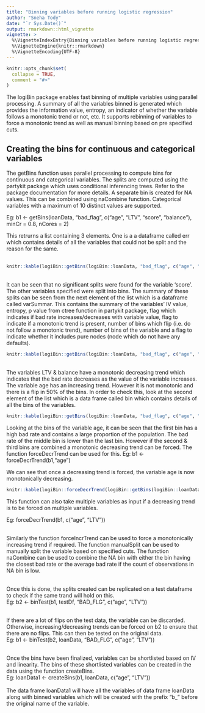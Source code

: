 ---
title: "Binning variables before running logistic regression"
author: "Sneha Tody"
date: "`r Sys.Date()`"
output: rmarkdown::html_vignette
vignette: >
  %\VignetteIndexEntry{Binning variables before running logistic regression}
  %\VignetteEngine{knitr::rmarkdown}
  %\VignetteEncoding{UTF-8}
---

```{r setup, include = FALSE}
knitr::opts_chunk$set(
  collapse = TRUE,
  comment = "#>"
)
```

The logiBin package enables fast binning of multiple variables using parallel processing. A summary of all the variables binned is generated which provides the information value, entropy, an indicator of whether the variable follows a monotonic trend or not, etc. It supports rebinning of variables to force a monotonic trend as well as manual binning based on pre specified cuts.

## Creating the bins for continuous and categorical variables

The getBins function uses parallel processing to compute bins for continuous and categorical variables. The splits are computed using the partykit package which uses conditional inferencing trees. Refer to the package documentation for more details. A separate bin is created for NA values. This can be combined using naCombine function. Categorical variables with a maximum of 10 distinct values are supported.


Eg: b1 <- getBins(loanData, "bad_flag", c("age", "LTV", "score", "balance"), minCr = 0.8, nCores = 2)


This retrurns a list containing 3 elements. One is a  a dataframe called err which contains details of all the variables that could not be split and the reason for the same.
\
\

```{r, echo=FALSE, results='asis'}
knitr::kable(logiBin::getBins(logiBin::loanData, "bad_flag", c("age", "LTV", "score", "balance"), minCr = 0.8)$err)
```

\
It can be seen that no significant splits were found for the variable 'score'. The other variables specified were split into bins. The summary of these splits can be seen from the next element of the list which is a dataframe called varSummar. This contains the summary of the variables' IV value, entropy, p value from ctree function in partykit package, flag which indicates if bad rate increases/decreases with variable value, flag to indicate if a monotonic trend is present, number of bins which flip (i.e. do not follow a monotonic trend), number of bins of the variable and a flag to indicate whether it includes pure nodes (node which do not have any defaults). 

```{r, echo=FALSE, results='asis'}
knitr::kable(logiBin::getBins(logiBin::loanData, "bad_flag", c("age", "LTV", "score", "balance"), minCr = 0.8)$varSummary)
```

\
The variables LTV & balance have a monotonic decreasing trend which indicates that the bad rate decreases as the value of the variable increases. The variable age has an increasing trend. However it is not monotonic and there is a flip in 50% of the bins. In order to check this, look at the second element of the list which is a data frame called bin which contains details of all the bins of the variables.

```{r, echo=FALSE, results='asis'}
knitr::kable(logiBin::getBins(logiBin::loanData, "bad_flag", c("age", "LTV", "score", "balance"), minCr = 0.8)$bin)
```


Looking at the bins of the variable age, it can be seen that the first bin has a high bad rate and contains a large proportion of the population. The bad rate of the middle bin is lower than the last bin. However if the second & third bins are combined a monotonic decreasing trend can be forced. The function forceDecrTrend can be used for this.
Eg: b1 <- forceDecrTrend(b1,"age")


We can see that once a decreasing trend is forced, the variable age is now monotonically decreasing.
```{r, echo=FALSE, results='asis'}
knitr::kable(logiBin::forceDecrTrend(logiBin::getBins(logiBin::loanData, "bad_flag", c("age", "LTV", "score", "balance"), minCr = 0.8), "age")$bin)
```

This function can also take multiple variables as input if a decreasing trend is to be forced on multiple variables. 

Eg: forceDecrTrend(b1, c("age", "LTV"))

\
Similarly the function forceIncrTrend can be used to force a monotonically increasing trend if required. The function manualSplit can be used to manually split the variable based on specified cuts. The function naCombine can be used to combine the NA bin with either the bin having the closest bad rate or the average bad rate if the count of observations in NA bin is low.

\
Once this is done, the splits created can be replicated on a test dataframe to check if the same trand will hold on this.
\
Eg: b2 <- binTest(b1, testDf, "BAD_FLG", c("age", "LTV"))

\
If there are a lot of flips on the test data, the variable can be discarded. Otherwise, increasing/decreasing trends can be forced on b2 to ensure that there are no flips. This can then be tested on the original data. 
\
Eg: b1 <- binTest(b2, loanData, "BAD_FLG", c("age", "LTV"))

\
Once the bins have been finalized, variables can be shortlisted based on IV and linearity. The bins of these shortlisted variables can be created in the data using the function createBins.
\
Eg: loanData1 <- createBins(b1, loanData, c("age", "LTV"))
\
\
The data frame loanData1 will have all the variables of data frame loanData along with binned variables which will be created with the prefix "b_" before the original name of the variable.

